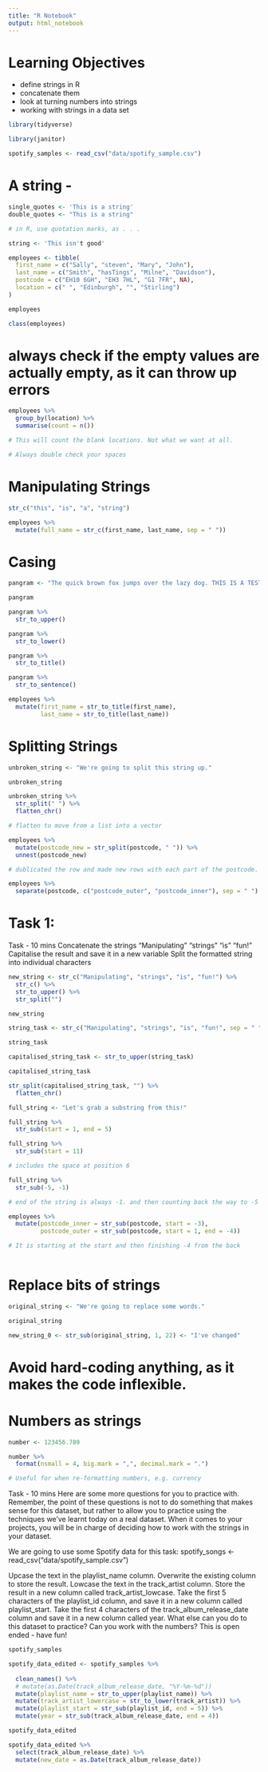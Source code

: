 ```yaml
---
title: "R Notebook"
output: html_notebook
---
```


# Learning Objectives

- define strings in R
- concatenate them
- look at turning numbers into strings
- working with strings in a data set

```r
library(tidyverse)
```

```r
library(janitor)
```

```r
spotify_samples <- read_csv("data/spotify_sample.csv")
```

# A string - 

```r

single_quotes <- 'This is a string'
double_quotes <- "This is a string"

# in R, use quotation marks, as . . .

string <- 'This isn't good'

```

```r

employees <- tibble(
  first_name = c("Sally", "steven", "Mary", "John"),
  last_name = c("Smith", "hasTings", "Milne", "Davidson"),
  postcode = c("EH10 6GH", "EH3 7HL", "G1 7FR", NA), 
  location = c(" ", "Edinburgh", "", "Stirling")
)

employees

class(employees)
```
# always check if the empty values are actually empty, as it can throw up errors

```r

employees %>%
  group_by(location) %>%
  summarise(count = n())

# This will count the blank locations. Not what we want at all.

# Always double check your spaces

```

# Manipulating Strings

```r
str_c("this", "is", "a", "string")
```
```r
employees %>%
  mutate(full_name = str_c(first_name, last_name, sep = " "))
```

# Casing

```r
pangram <- "The quick brown fox jumps over the lazy dog. THIS IS A TEST"

pangram
```

```r
pangram %>%
  str_to_upper()
```

```r
pangram %>%
  str_to_lower()
```

```r
pangram %>%
  str_to_title()
```


```r
pangram %>%
  str_to_sentence()
```

```r
employees %>%
  mutate(first_name = str_to_title(first_name),
         last_name = str_to_title(last_name))
```

# Splitting Strings

```r

unbroken_string <- "We're going to split this string up."

unbroken_string
```

```r

unbroken_string %>% 
  str_split(" ") %>%
  flatten_chr()

# flatten to move from a list into a vector
```

```r
employees %>%
  mutate(postcode_new = str_split(postcode, " ")) %>%
  unnest(postcode_new)

# dublicated the row and made new rows with each part of the postcode. not super useful
```

```r
employees %>%
  separate(postcode, c("postcode_outer", "postcode_inner"), sep = " ")
```

# Task 1:

Task - 10 mins
Concatenate the strings "Manipulating" "strings" "is" "fun!"
Capitalise the result and save it in a new variable
Split the formatted string into individual characters

```r
new_string <- str_c("Manipulating", "strings", "is", "fun!") %>%
  str_c() %>%
  str_to_upper() %>%
  str_split("")

new_string
```

```r
string_task <- str_c("Manipulating", "strings", "is", "fun!", sep = " ")

string_task

capitalised_string_task <- str_to_upper(string_task)

capitalised_string_task

str_split(capitalised_string_task, "") %>%
  flatten_chr()
```

```r
full_string <- "Let's grab a substring from this!"
```

```r
full_string %>%
  str_sub(start = 1, end = 5)
```
```r
full_string %>%
  str_sub(start = 11)

# includes the space at position 6
```

```r
full_string %>%
  str_sub(-5, -1)

# end of the string is always -1. and then counting back the way to -5
```

```r
employees %>%
  mutate(postcode_inner = str_sub(postcode, start = -3),
         postcode_outer = str_sub(postcode, start = 1, end = -4))

# It is starting at the start and then finishing -4 from the back
  
```

# Replace bits of strings

```r
original_string <- "We're going to replace some words." 

original_string
```

```r
new_string_0 <- str_sub(original_string, 1, 22) <- "I've changed"
```

# Avoid hard-coding anything, as it makes the code inflexible.

# Numbers as strings

```r
number <- 123456.789
```

```r

number %>%
  format(nsmall = 4, big.mark = ",", decimal.mark = ".")

# Useful for when re-formatting numbers, e.g. currency
```

Task - 10 mins
Here are some more questions for you to practice with. Remember, the point of these questions is not to do something that makes sense for this dataset, but rather to allow you to practice using the techniques we’ve learnt today on a real dataset. When it comes to your projects, you will be in charge of deciding how to work with the strings in your dataset.

We are going to use some Spotify data for this task:
spotify_songs <- read_csv("data/spotify_sample.csv")

Upcase the text in the playlist_name column. Overwrite the existing column to store the result.
Lowcase the text in the track_artist column. Store the result in a new column called track_artist_lowcase.
Take the first 5 characters of the playlist_id column, and save it in a new column called playlist_start.
Take the first 4 characters of the track_album_release_date column and save it in a new column called year.
What else can you do to this dataset to practice? Can you work with the numbers? This is open ended - have fun!

```r
spotify_samples
```

```r
spotify_data_edited <- spotify_samples %>% 
  
  clean_names() %>%
  # mutate(as.Date(track_album_release_date, "%Y-%m-%d"))
  mutate(playlist_name = str_to_upper(playlist_name)) %>%
  mutate(track_artist_lowercase = str_to_lower(track_artist)) %>%
  mutate(playlist_start = str_sub(playlist_id, end = 5)) %>%
  mutate(year = str_sub(track_album_release_date, end = 4))

spotify_data_edited

spotify_data_edited %>%
  select(track_album_release_date) %>%
  mutate(new_date = as.Date(track_album_release_date))
  
  
```

